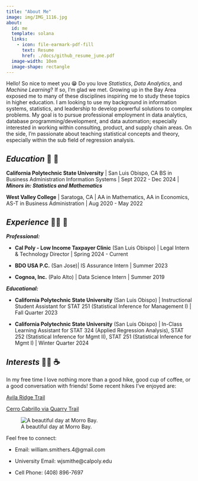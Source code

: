 ```yaml
---
title: "About Me"
image: img/IMG_1116.jpg
about:
  id: me
  template: solana
  links: 
    - icon: file-earmark-pdf-fill
      text: Resume
      href: ./docs/github_resume_june.pdf
  image-width: 10em
  image-shape: rectangle
---
```


::: {#hero-heading}
Hello! So nice to meet you 😁 Do you love *Statistics*, *Data Analytics*, and *Machine Learning*? If so, I'm glad we met. Growing up in the Bay Area exposed me to many of these disciplines inspiring me to study these topics in higher education. I am looking to use my background in information systems, statistics, and leadership to develop powerful solutions to complex problems. My goal is to pursue professional employment in data analytics, database programming/development, and data automation; especially interested in working within consulting, product, and supply chain areas. On the side, I'm passionate about teaching statistical concepts and theory, especially within the sub field of regression analysis.

## *Education* 🏫 🔢

**California Polytechnic State University** \| San Luis Obispo, CA BS in Business Administration Information Systems \| Sept 2022 - Dec 2024 \| ***Minors in: Statistics and Mathematics***

**West Valley College** \| Saratoga, CA \| AA in Mathematics, AA in Economics, AS-T in Business Administration \| Aug 2020 - May 2022

## *Experience* 👨‍💼 🏢

***Professional:***

-   **Cal Poly - Low Income Taxpayer Clinic** (San Luis Obispo) \| Legal Intern & Technology Director \| Spring 2024 - Current 

-   **BDO USA P.C.** (San Jose)\| IS Assurance Intern \| Summer 2023

-   **Cognoa, Inc.** (Palo Alto) \| Data Science Intern \| Summer 2019

***Educational:***

-   **California Polytechnic State University** (San Luis Obispo) \| Instructional Student Assistant for STAT 251 (Statistical Inference for Management I) \| Fall Quarter 2023

-   **California Polytechnic State University** (San Luis Obispo) \| In-Class Learning Assistant for STAT 324 (Applied Regression Analysis), STAT 252 (Statistical Inference for Mgmt II), STAT 251 (Statistical Inference for Mgmt I) \| Winter Quarter 2024

## *Interests* 🚵‍♂️ ☕

In my free time I love nothing more than a good hike, good cup of coffee, or a good conversation with friends! Some recent hikes I've enjoyed are:

[Avila Ridge Trail](https://www.alltrails.com/explore/recording/avila-ridge-trail--2)

[Cerro Cabrillo via Quarry Trail](https://www.alltrails.com/trail/us/california/cerro-cabrillo-via-quarry-trail)

![A beautiful day at Morro Bay.](img/morro_bay.jpg)
:::

Feel free to connect:

-   Email: william.smithers.4\@gmail.com

-   University Email: wjsmithe\@calpoly.edu

-   Cell Phone: (408) 896-7697
